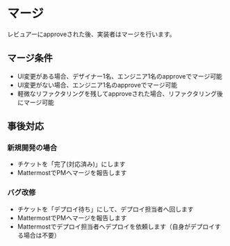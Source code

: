 # マージ

レビュアーにapproveされた後、実装者はマージを行います。

## マージ条件

* UI変更がある場合、デザイナー1名、エンジニア1名のapproveでマージ可能
* UI変更がない場合、エンジニア1名のapproveでマージ可能
* 軽微なリファクタリングを残してapproveされた場合、リファクタリング後にマージ可能

## 事後対応

### 新規開発の場合
- チケットを「完了(対応済み)」にします
- MattermostでPMへマージを報告します

### バグ改修
- チケットを「デプロイ待ち」にして、デプロイ担当者へ回します
- MattermostでPMへマージを報告します
- Mattermostでデプロイ担当者へデプロイを依頼します（自身がデプロイする場合は不要）
